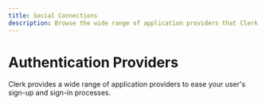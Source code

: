 ---
title: Social Connections
description: Browse the wide range of application providers that Clerk provides to ease your user's sign-up and sign-in processes.
---


# Authentication Providers

Clerk provides a wide range of application providers to ease your user's sign-up and sign-in processes.

<div className="container mx-auto my-4">
  <div className="grid justify-center gap-x-7 grid-cols-1 lg:grid-cols-2">
    <AuthProvidersCards
      title="Facebook"
      description="Add Facebook as an authentication provider for your Clerk app."
      link="/docs/authentication/social-connections/facebook"
      cta="Learn more"
      hideArrow={true}
      icon="/docs/images/logos/auth_providers/facebook.svg"
    />
    <AuthProvidersCards
      title="Twitter"
      description="Add Twitter as an authentication provider for your Clerk app."
      link="/docs/authentication/social-connections/twitter"
      cta="Learn more"
      hideArrow={true}
      icon="/docs/images/logos/auth_providers/twitter.svg"
    />
    <AuthProvidersCards
      title="TikTok"
      description="Add TikTok as an authentication provider for your Clerk app."
      link="/docs/authentication/social-connections/tiktok"
      cta="Learn more"
      hideArrow={true}
      icon="/docs/images/logos/auth_providers/tiktok.svg"
    />
    <AuthProvidersCards
      title="Discord"
      description="Add Discord as an authentication provider for your Clerk app."
      link="/docs/authentication/social-connections/discord"
      cta="Learn more"
      hideArrow={true}
      icon="/docs/images/logos/auth_providers/discord.svg"
    />
    <AuthProvidersCards
      title="Twitch"
      description="Add Twitch as an authentication provider for your Clerk app."
      link="/docs/authentication/social-connections/twitch"
      cta="Learn more"
      hideArrow={true}
      icon="/docs/images/logos/auth_providers/twitch.svg"
    />
    <AuthProvidersCards
      title="GitHub"
      description="Add GitHub as an authentication provider for your Clerk app."
      link="/docs/authentication/social-connections/github"
      cta="Learn more"
      hideArrow={true}
      icon="/docs/images/logos/auth_providers/github.svg"
    />
    <AuthProvidersCards
      title="GitLab"
      description="Add GitLab as an authentication provider for your Clerk app."
      link="/docs/authentication/social-connections/gitlab"
      cta="Learn more"
      hideArrow={true}
      icon="/docs/images/logos/auth_providers/gitlab.svg"
    />
    <AuthProvidersCards
      title="LinkedIn"
      description="Add LinkedIn as an authentication provider for your Clerk app."
      link="/docs/authentication/social-connections/linkedin"
      cta="Learn more"
      hideArrow={true}
      icon="/docs/images/logos/auth_providers/linkedin.svg"
    />
    <AuthProvidersCards
      title="HubSpot"
      description="Add HubSpot as an authentication provider for your Clerk app."
      link="/docs/authentication/social-connections/hubspot"
      cta="Learn more"
      hideArrow={true}
      icon="/docs/images/logos/auth_providers/hubspot.svg"
    />
    <AuthProvidersCards
      title="Atlassian"
      description="Add Atlassian as an authentication provider for your Clerk app."
      link="/docs/authentication/social-connections/atlassian"
      cta="Learn more"
      hideArrow={true}
      icon="/docs/images/logos/auth_providers/atlassian.svg"
    />
    <AuthProvidersCards
      title="Bitbucket"
      description="Add Bitbucket as an authentication provider for your Clerk app."
      link="/docs/authentication/social-connections/bitbucket"
      cta="Learn more"
      hideArrow={true}
      icon="/docs/images/logos/auth_providers/bitbucket.svg"
    />
    <AuthProvidersCards
      title="Dropbox"
      description="Add Dropbox as an authentication provider for your Clerk app."
      link="/docs/authentication/social-connections/dropbox"
      cta="Learn more"
      hideArrow={true}
      icon="/docs/images/logos/auth_providers/dropbox.svg"
    />
    <AuthProvidersCards
      title="Microsoft"
      description="Add Microsoft as an authentication provider for your Clerk app."
      link="/docs/authentication/social-connections/microsoft"
      cta="Learn more"
      hideArrow={true}
      icon="/docs/images/logos/auth_providers/microsoft.svg"
    />
    <AuthProvidersCards
      title="Notion"
      description="Add Notion as an authentication provider for your Clerk app."
      link="/docs/authentication/social-connections/notion"
      cta="Learn more"
      hideArrow={true}
      icon="/docs/images/logos/auth_providers/notion.svg"
    />
    <AuthProvidersCards
      title="Apple"
      description="Add Apple as an authentication provider for your Clerk app."
      link="/docs/authentication/social-connections/apple"
      cta="Learn more"
      hideArrow={true}
      icon="/docs/images/logos/auth_providers/apple.svg"
    />
    <AuthProvidersCards
      title="LINE"
      description="Add LINE as an authentication provider for your Clerk app."
      link="/docs/authentication/social-connections/line"
      cta="Learn more"
      hideArrow={true}
      icon="/docs/images/logos/auth_providers/line.svg"
    />
    <AuthProvidersCards
      title="Coinbase"
      description="Add Coinbase as an authentication provider for your Clerk app."
      link="/docs/authentication/social-connections/coinbase"
      cta="Learn more"
      hideArrow={true}
      icon="/docs/images/logos/auth_providers/coinbase.svg"
    />
    <AuthProvidersCards
      title="Spotify"
      description="Add Spotify as an authentication provider for your Clerk app."
      link="/docs/authentication/social-connections/spotify"
      cta="Learn more"
      hideArrow={true}
      icon="/docs/images/logos/auth_providers/spotify.svg"
    />
    <AuthProvidersCards
      title="Box"
      description="Add Box as an authentication provider for your Clerk app."
      link="/docs/authentication/social-connections/box"
      cta="Learn more"
      hideArrow={true}
      icon="/docs/images/logos/auth_providers/box.svg"
      iconWidth="40"
    />
    <AuthProvidersCards
      title="Xero"
      description="Add Xero as an authentication provider for your Clerk app."
      link="/docs/authentication/social-connections/xero"
      cta="Learn more"
      hideArrow={true}
      icon="/docs/images/logos/auth_providers/xero.svg"
    />
    <AuthProvidersCards
      title="Slack"
      description="Add Slack as an authentication provider for your Clerk app."
      link="/docs/authentication/social-connections/slack"
      cta="Learn more"
      hideArrow={true}
      icon="/docs/images/logos/auth_providers/slack.svg"
    />
    <AuthProvidersCards
      title="Linear"
      description="Add Linear as an authentication provider for your Clerk app."
      link="/docs/authentication/social-connections/linear"
      cta="Learn more"
      hideArrow={true}
      icon="/docs/images/logos/auth_providers/linear.svg"
    />
  </div>
</div>

